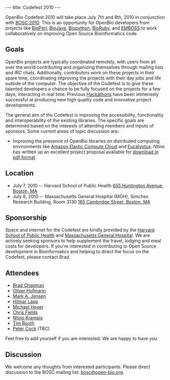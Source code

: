 ---
title: Codefest 2010
---

OpenBio Codefest 2010 will take place July 7th and 8th, 2010 in conjunction with [[BOSC 2010]]. This is an opportunity for OpenBio developers from projects like [http://bioperl.org BioPerl], [http://www.biojava.org BioJava], [http://biopython.org Biopython], [http://www.bioruby.org BioRuby], and [http://www.emboss.org EMBOSS] to work collaboratively on improving Open Source Bioinformatics code.

== Goals ==

OpenBio projects are typically coordinated remotely, with users from all over the world contributing and organizing themselves through mailing lists and IRC chats. Additionally, contributors work on these projects in their spare time, coordinating improving the projects with their day jobs and life outside of the computer.
The objective of the Codefest is to give these talented developers a chance to be fully focused on the projects for a few days, interacting in real time. Previous [http://www.open-bio.org/wiki/Hackathon Hackathons] have been immensely successful at producing new high quality code and innovative project developments.

The general aim of the Codefest is improving the accessibility, functionality and interoperability of the existing libraries. The specific goals are determined based on the interests of attending members and inputs of sponsors. Some current areas of topic discussion are:

* Improving the presence of OpenBio libraries on distributed computing environments like [http://aws.amazon.com/ec2/ Amazon Elastic Compute Cloud] and [http://open.eucalyptus.com/ Eucalyptus]. Ntino has written up an excellent project proposal available for [http://www.open-bio.org/w/images/8/85/BOSC_2010_Cloud_BioLinux.pdf download in pdf format].

== Location ==

* July 7, 2010 -- Harvard School of Public Health [http://maps.google.com/maps?hl=en&source=hp&q=655+Huntington+Avenue,+Boston,+MA&um=1&ie=UTF-8&hq=&hnear=655+Huntington+Ave,+Boston,+MA+02115&gl=us&ei=vepeS6rVAsSztgeV-7z9Cw&sa=X&oi=geocode_result&ct=image&resnum=1&ved=0CAkQ8gEwAA 655 Huntington Avenue, Boston, MA]
* July 8, 2010 -- Massachusetts General Hospital (MGH), Simches Research Building, Room 3130 [http://maps.google.com/maps?hl=en&source=hp&q=185+Cambridge+St,+Boston,+Suffolk,+Massachusetts+02114&um=1&ie=UTF-8&hq=&hnear=185+Cambridge+St,+Boston,+MA+02114&gl=us&ei=qeteS_eUGoy1tgeDyKjwCw&sa=X&oi=geocode_result&ct=image&resnum=1&ved=0CAsQ8gEwAA 185 Cambridge Street, Boston, MA]

== Sponsorship ==

Space and internet for the Codefest are kindly provided by the [http://www.hsph.harvard.edu/ Harvard School of Public Health] and [http://www.mgh.harvard.edu/ Massachusetts General Hospital]. We are actively seeking sponsors to help supplement the travel, lodging and meal costs for developers. If you're interested in contributing to Open Source development in Bioinformatics and helping to direct the focus on the Codefest, please contact Brad.

== Attendees ==

* [http://bcbio.wordpress.com/ Brad Chapman]
* [http://www.hsph.harvard.edu/research/oliver-hofmann/ Oliver Hofmann]
* [http://www.bioperl.org/wiki/User:Majensen Mark A. Jensen]
* [http://www.bioperl.org/wiki/User:Lapp Hilmar Lapp]
* [http://www.biojava.org/wiki/Michael_Heuer Michael Heuer]
* [http://www.bioperl.org/wiki/User:Cjfields Chris Fields]
* [http://www.linkedin.com/in/agbiotec Ntino Krampis]
* [http://nebc.nox.ac.uk/nebc/about-us/people Tim Booth]
* [http://www.scri.ac.uk/staff/petercock Peter Cock] (TBC)

Feel free to add yourself if you are interested. We are happy to have you.

== Discussion ==

We welcome any thoughts from interested participants. Please direct discussion to the BOSC mailing list: [mailto:bosc@open-bio.org bosc@open-bio.org].